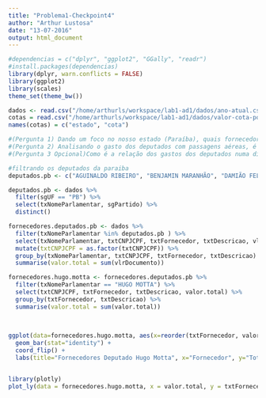 ```yaml
---
title: "Problema1-Checkpoint4"
author: "Arthur Lustosa"
date: "13-07-2016"
output: html_document
---
```


```r
#dependencias = c("dplyr", "ggplot2", "GGally", "readr")
#install.packages(dependencias)
library(dplyr, warn.conflicts = FALSE)
library(ggplot2)
library(scales)
theme_set(theme_bw())
```


```r
dados <- read.csv("/home/arthurls/workspace/lab1-ad1/dados/ano-atual.csv")
cotas = read.csv("/home/arthurls/workspace/lab1-ad1/dados/valor-cota-por-estado.csv", sep = ";", dec = ",")
names(cotas) = c("estado", "cota")
```


```r
#(Pergunta 1) Dando um foco no nosso estado (Paraíba), quais fornecedores mais se destacam aqui no nosso estado, essas empresas são realmente daqui? Se sim, qual a relação entre nossos deputados e esses fornecedores?
#(Pergunta 2) Analisando o gasto dos deputados com passagens aéreas, é esperado que esses gastos tenha uma correlação com o estado de origem do deputado, isso realmente existe? Existem outliers nesses gastos, se sim, como podemos entendê-los?
#(Pergunta 3 Opcional)Como é a relação dos gastos dos deputados numa distribuição mensal? Quais meses ocorrem mais gastos?

```


```r

#filtrando os deputados da paraiba
deputados.pb <- c("AGUINALDO RIBEIRO", "BENJAMIN MARANHÃO", "DAMIÃO FELICIANO", "EFRAIM FILHO", "HUGO MOTTA", "LUIZ COUTO", "MANOEL JUNIOR", "MARCONDES GADELHA", "PEDRO CUNHA LIMA", "RÔMULO GOUVEIA", "VENEZIANO VITAL DO RÊGO", "WELLINGTON ROBERTO", "WILSON FILHO")

deputados.pb <- dados %>%
  filter(sgUF == "PB") %>%
  select(txNomeParlamentar, sgPartido) %>%
  distinct()

fornecedores.deputados.pb <- dados %>%
  filter(txNomeParlamentar %in% deputados.pb ) %>%
  select(txNomeParlamentar, txtCNPJCPF, txtFornecedor, txtDescricao, vlrDocumento) %>%
  mutate(txtCNPJCPF = as.factor(txtCNPJCPF)) %>%
  group_by(txNomeParlamentar, txtCNPJCPF, txtFornecedor, txtDescricao) %>%
  summarise(valor.total = sum(vlrDocumento))

```

```r

fornecedores.hugo.motta <- fornecedores.deputados.pb %>%
  filter(txNomeParlamentar == "HUGO MOTTA") %>%
  select(txtCNPJCPF, txtFornecedor, txtDescricao, valor.total) %>%
  group_by(txtFornecedor, txtDescricao) %>%
  summarise(valor.total = sum(valor.total))
  
  

ggplot(data=fornecedores.hugo.motta, aes(x=reorder(txtFornecedor, valor.total), y=valor.total)) + 
  geom_bar(stat="identity") +
  coord_flip() +
  labs(title="Fornecedores Deputado Hugo Motta", x="Fornecedor", y="Total")


library(plotly)
plot_ly(data = fornecedores.hugo.motta, x = valor.total, y = txtFornecedor, mode = "markers", color = txtDescricao)

```
